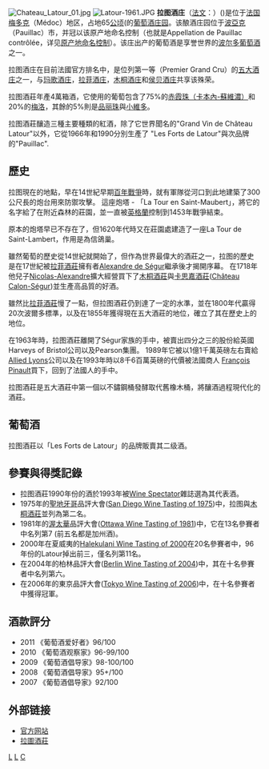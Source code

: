 [[File:Chateau_Latour_01.jpg|right]]
[[File:Latour-1961.JPG|right]]
'''拉图酒庄'''（[[法文|法文]]：{{lang|fr|Château Latour}}）({{IPA-fr|lɑˈtur|lang|Château Latour.ogg}})是位于[[法国|法国]][[梅多克|梅多克]]（Médoc）地区，占地65[[公顷|公顷]](的[[葡萄酒庄园|葡萄酒庄园]]。该酿酒庄园位于[[波亞克|波亞克]]（Pauillac）市，并冠以该原产地命名控制（也就是Appellation de Pauillac contrôlée，详见[[原产地命名控制|原产地命名控制]]）。该庄出产的葡萄酒是享誉世界的[[波尔多|波尔多]][[葡萄酒|葡萄酒]]之一。

拉图酒庄在目前法國官方排名中，是位列第一等（Premier Grand Cru）的[[五大酒庄|五大酒庄]]之一，与[[玛歌酒庄|玛歌酒庄]]，[[拉菲酒庄|拉菲酒庄]]，[[木桐酒庄|木桐酒庄]]和[[侯贝酒庄|侯贝酒庄]]共享该殊荣。

拉图酒莊年產4萬箱酒，它使用的葡萄包含了75%的[[赤霞珠|赤霞珠（卡本內-蘇維濃）]]和20%的[[梅洛|梅洛]]，其餘的5%則是[[品丽珠|品丽珠]]與[[小維多|小維多]]。

拉图酒莊釀造三種主要種類的紅酒，除了它世界聞名的"Grand Vin de Château Latour"以外，它從1966年和1990分別生產了 "Les Forts de Latour"與次品牌的"Pauillac".

== 歷史 ==

拉图現在的地點，早在14世紀早期[[百年戰爭|百年戰爭]]時，就有軍隊從河口到此地建築了300公尺長的炮台用來防禦攻擊。 這座炮塔 - 「La Tour en Saint-Maubert」，將它的名字給了在附近森林的莊園，並一直被[[英格蘭|英格蘭]]控制到1453年戰爭結束。

原本的炮塔早已不存在了，但1620年代時又在莊園處建造了一座La Tour de Saint-Lambert，作用是為信鴿巢。

雖然葡萄的歷史從14世紀就開始了，但作為世界最偉大的酒莊之一，拉图的歷史是在17世紀被[[拉菲酒莊|拉菲酒莊]]擁有者[[Alexandre_de_Ségur|Alexandre de Ségur]]繼承後才揭開序幕。 在1718年他兒子[[Nicolas-Alexandre|Nicolas-Alexandre]]擴大經營買下了[[木桐酒莊|木桐酒莊]]與[[卡思嘉酒莊|卡思嘉酒莊]]([[Château_Calon-Ségur|Château Calon-Ségur]])並生產高品質的好酒。

雖然比[[拉菲酒莊|拉菲酒莊]]慢了一點，但拉图酒莊仍到達了一定的水準，並在1800年代贏得20次波爾多標準，以及在1855年獲得現在五大酒莊的地位，確立了其在歷史上的地位。

在1963年時，拉图酒莊離開了Ségur家族的手中，被賣出四分之三的股份給英國Harveys of Bristol公司以及Pearson集團。 1989年它被以1億1千萬英磅左右賣給[[Allied_Lyons|Allied Lyons]]公司以及在1993年時以8千6百萬英磅的代價被法國商人 [[François_Pinault|François Pinault]]買下，回到了法國人的手中。

拉图酒莊是五大酒莊中第一個以不鏽鋼桶發酵取代舊橡木桶，將釀酒過程現代化的酒莊。

== 葡萄酒 ==

拉图酒莊以「Les Forts de Latour」的品牌販賣其二级酒。

== 參賽與得獎記錄 ==

* 拉图酒莊1990年份的酒於1993年被[[Wine_Spectator|Wine Spectator]]雜誌選為其代表酒。
* 1975年的[[聖地牙哥|聖地牙哥]]品評大會([[San_Diego_Wine_Tasting_of_1975|San Diego Wine Tasting of 1975]])中，拉图與[[木桐酒莊|木桐酒莊]]並列為第二名。
* 1981年的[[渥太華|渥太華]]品評大會([[Ottawa_Wine_Tasting_of_1981|Ottawa Wine Tasting of 1981]])中，它在13名參賽者中名列第7 (前五名都是加州酒)。
* 2000年在夏威夷的[[Halekulani_Wine_Tasting_of_2000|Halekulani Wine Tasting of 2000]]在20名參賽者中，96年份的Latour掉出前三，僅名列第11名。
* 在2004年的柏林品評大會([[Berlin_Wine_Tasting_of_2004|Berlin Wine Tasting of 2004]])中，其在十名參賽者中名列第六。
* 在2006年的東京品評大會([[Tokyo_Wine_Tasting_of_2006|Tokyo Wine Tasting of 2006]])中，在十名參賽者中獲得冠軍。

== 酒款評分 ==

* 2011	《葡萄酒爱好者》96/100  
* 2010	《葡萄酒观察家》96-99/100
* 2009	《葡萄酒倡导家》98-100/100
* 2008	《葡萄酒倡导家》95+/100
* 2007	《葡萄酒倡导家》92/100

== 外部链接 ==

* [http://www.chateau-latour.com 官方网站] {{Wayback|url=http://www.chateau-latour.com/ |date=20161121105720 }}
* [http://www.wine-world.com/winery/84306A1A-C74F-45F4-A4C2-083AB283E9BE 拉圖酒莊] {{Wayback|url=http://www.wine-world.com/winery/84306A1A-C74F-45F4-A4C2-083AB283E9BE |date=20130221083149 }}

[[Category:法國葡萄酒|L]]
[[Category:製酒商|L]]
[[Category:酒廠|C]]